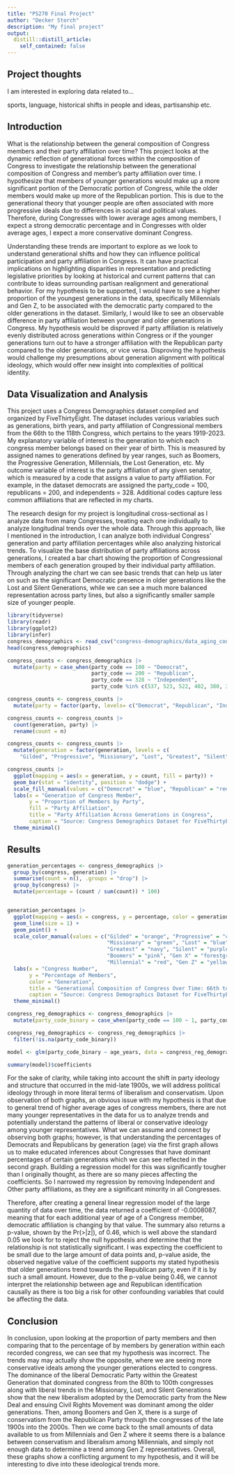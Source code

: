 ```yaml
---
title: "PS270 Final Project"
author: "Decker Storch"
description: "My final project"
output:
  distill::distill_article:
    self_contained: false
---
```


## Project thoughts

I am interested in exploring data related to...

sports, language, historical shifts in people and ideas, partisanship etc.

## Introduction

What is the relationship between the general composition of Congress members and their party affiliation over time? This project looks at the dynamic reflection of generational forces within the composition of Congress to investigate the relationship between the generational composition of Congress and member's party affiliation over time. I hypothesize that members of younger generations would make up a more significant portion of the Democratic portion of Congress, while the older members would make up more of the Republican portion. This is due to the generational theory that younger people are often associated with more progressive ideals due to differences in social and political values. Therefore, during Congresses with lower average ages among members, I expect a strong democratic percentage and in Congresses with older average ages, I expect a more conservative dominant Congress.

Understanding these trends are important to explore as we look to understand generational shifts and how they can influence political participation and party affiliation in Congress. It can have practical implications on highlighting disparities in representation and predicting legislative priorities by looking at historical and current patterns that can contribute to ideas surrounding partisan realignment and generational behavior. For my hypothesis to be supported, I would have to see a higher proportion of the youngest generations in the data, specifically Millennials and Gen Z, to be associated with the democratic party compared to the older generations in the dataset. Similarly, I would like to see an observable difference in party affiliation between younger and older generations in Congress. My hypothesis would be disproved if party affiliation is relatively evenly distributed across generations within Congress or if the younger generations turn out to have a stronger affiliation with the Republican party compared to the older generations, or vice versa. Disproving the hypothesis would challenge my presumptions about generation alignment with political ideology, which would offer new insight into complexities of political identity.

## Data Visualization and Analysis

This project uses a Congress Demographics dataset compiled and organized by FiveThirtyEight. The dataset includes various variables such as generations, birth years, and party affiliation of Congressional members from the 66th to the 118th Congress, which pertains to the years 1919-2023. My explanatory variable of interest is the generation to which each congress member belongs based on their year of birth. This is measured by assigned names to generations defined by year ranges, such as Boomers, the Progressive Generation, Millennials, the Lost Generation, etc. My outcome variable of interest is the party affiliation of any given senator, which is measured by a code that assigns a value to party affiliation. For example, in the dataset democrats are assigned the party_code = 100, republicans = 200, and independents = 328. Additional codes capture less common affiliations that are reflected in my charts.

The research design for my project is longitudinal cross-sectional as I analyze data from many Congresses, treating each one individually to analyze longitudinal trends over the whole data. Through this approach, like I mentioned in the introduction, I can analyze both individual Congress' generation and party affiliation percentages while also analyzing historical trends. To visualize the base distribution of party affiliations across generations, I created a bar chart showing the proportion of Congressional members of each generation grouped by their individual party affiliation. Through analyzing the chart we can see basic trends that can help us later on such as the significant Democratic presence in older generations like the Lost and Silent Generations, while we can see a much more balanced representation across party lines, but also a significantly smaller sample size of younger people.

```r
library(tidyverse)
library(readr)
library(ggplot2)
library(infer)
congress_demographics <- read_csv("congress-demographics/data_aging_congress.csv")
head(congress_demographics)
```

```r
congress_counts <- congress_demographics |>
  mutate(party = case_when(party_code == 100 ~ "Democrat",
                           party_code == 200 ~ "Republican",
                           party_code == 328 ~ "Independent",
                           party_code %in% c(537, 523, 522, 402, 380, 370, 356, 347, 331, 329, 112) ~ "Other"))

congress_counts <- congress_counts |>
  mutate(party = factor(party, levels= c("Democrat", "Republican", "Independent", "Other")))

congress_counts <- congress_counts |>
  count(generation, party) |>
  rename(count = n)

congress_counts <- congress_counts |>
  mutate(generation = factor(generation, levels = c(
    "Gilded", "Progressive", "Missionary", "Lost", "Greatest", "Silent", "Boomers", "Gen X", "Millennial", "Gen Z")))

congress_counts |>
  ggplot(mapping = aes(x = generation, y = count, fill = party)) +
  geom_bar(stat = "identity", position = "dodge") +
  scale_fill_manual(values = c("Democrat" = "blue", "Republican" = "red", "Independent" = "purple1", "Other" = "grey")) +
  labs(x = "Generation of Congress Member",
       y = "Proportion of Members by Party",
       fill = "Party Affiliation",
       title = "Party Affiliation Across Generations in Congress",
       caption = "Source: Congress Demographics Dataset for FiveThirtyEight") +
  theme_minimal()
```

## Results

```r
generation_percentages <- congress_demographics |>
  group_by(congress, generation) |>
  summarise(count = n(), .groups = "drop") |>
  group_by(congress) |>
  mutate(percentage = (count / sum(count)) * 100)


generation_percentages |>
  ggplot(mapping = aes(x = congress, y = percentage, color = generation)) +
  geom_line(size = 1) +
  geom_point() +
  scale_color_manual(values = c("Gilded" = "orange", "Progressive" = "cyan",
                                "Missionary" = "green", "Lost" = "blue",
                                "Greatest" = "navy", "Silent" = "purple",
                                "Boomers" = "pink", "Gen X" = "forestgreen",
                                "Millennial" = "red", "Gen Z" = "yellow3")) +
  labs(x = "Congress Number",
       y = "Percentage of Members",
       color = "Generation",
       title = "Generational Composition of Congress Over Time: 66th to 118th",
       caption = "Source: Congress Demographics Dataset for FiveThirtyEight") +
  theme_minimal()
```

```r
congress_reg_demographics <- congress_demographics |>
  mutate(party_code_binary = case_when(party_code == 100 ~ 1, party_code == 200 ~ 0, TRUE ~ NA_real_))

congress_reg_demographics <- congress_reg_demographics |>
  filter(!is.na(party_code_binary))

model <- glm(party_code_binary ~ age_years, data = congress_reg_demographics, family = binomial)

summary(model)$coefficients
```

For the sake of clarity, while taking into account the shift in party ideology and structure that occurred in the mid-late 1900s, we will address political ideology through in more literal terms of liberalism and conservatism. Upon observation of both graphs, an obvious issue with my hypothesis is that due to general trend of higher average ages of congress members, there are not many younger representatives in the data for us to analyze trends and potentially understand the patterns of liberal or conservative ideology among younger representatives. What we can assume and connect by observing both graphs; however, is that understanding the percentages of Democrats and Republicans by generation (age) via the first graph allows us to make educated inferences about Congresses that have dominant percentages of certain generations which we can see reflected in the second graph. Building a regression model for this was significantly tougher than I originally thought, as there are so many pieces affecting the coefficients. So I narrowed my regression by removing Independent and Other party affiliations, as they are a significant minority in all Congresses.

Therefore, after creating a general linear regression model of the large quantity of data over time, the data returned a coefficient of -0.0008087, meaning that for each additional year of age of a Congress member, democratic affiliation is changing by that value. The summary also returns a p-value, shown by the Pr(>|z|), of 0.46, which is well above the standard 0.05 we look for to reject the null hypothesis and determine that the relationship is not statistically significant. I was expecting the coefficient to be small due to the large amount of data points and, p-value aside, the observed negative value of the coefficient supports my stated hypothesis that older generations trend towards the Republican party, even if it is by such a small amount. However, due to the p-value being 0.46, we cannot interpret the relationship between age and Republican identification causally as there is too big a risk for other confounding variables that could be affecting the data.

## Conclusion

In conclusion, upon looking at the proportion of party members and then comparing that to the percentage of by members by generation within each recorded congress, we can see that my hypothesis was incorrect. The trends may may actually show the opposite, where we are seeing more conservative ideals among the younger generations elected to congress. The dominance of the liberal Democratic Party within the Greatest Generation that dominated congress from the 80th to 100th congresses along with liberal trends in the Missionary, Lost, and Silent Generations show that the new liberalism adopted by the Democratic party from the New Deal and ensuing Civil Rights Movement was dominant among the older generations. Then, among Boomers and Gen X, there is a surge of conservatism from the Republican Party through the congresses of the late 1900s into the 2000s. Then we come back to the small amounts of data available to us from Millennials and Gen Z where it seems there is a balance between conservatism and liberalism among Millennials, and simply not enough data to determine a trend among Gen Z representatives. Overall, these graphs show a conflicting argument to my hypothesis, and it will be interesting to dive into these ideological trends more.
